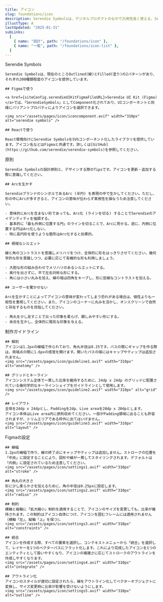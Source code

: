 ```yaml
---
title: アイコン
slug: foundations/icon
description: Serendie Symbolsは、デジタルプロダクトのなかで汎用性高く使える、Serendieらしいアイコン集です。
illustType: A
lastUpdated: "2025-01-31"
subLinks:
  [
    { name: "設計", path: "/foundations/icon" },
    { name: "一覧", path: "/foundations/icon-list" },
  ]
---
```



<PageSection>
  <PageHeadLine number={1}>Serendie Symbols</PageHeadLine>

    Serendie Symbolsは、現在のところOutlined(線)とFilled(塗り)の2パターンがあり、それぞれ300種類程度のアイコンを提供しています。

    ## Figmaで使う

    <a href={siteConfig.serendieUIKitFigmaFileURL}>Serendie UI Kit (Figma)</a>では、「SerendieSymbols」としてComponent化されており、UIコンポーネントと同様にバリアントプロパティによりアイコンを選択できます。

    <img src="/assets/pages/icon/iconcomponent.avif" width="310px" alt="serendie symbols" />

    ## Reactで使う

    React環境向けにSerendie SymbolsをSVGコンポーネント化したライブラリを提供しています。アイコン名などはFigmaと共通です。詳しくは[GitHub](https://github.com/serendie/serendie-symbols)を参照してください。

</PageSection>

<PageSection>
  <PageHeadLine number={2}>原則</PageHeadLine>

    Serendie Symbolsの設計原則と、デザインする際のTipsです。アイコンを更新・追加する際に意識してください。

    ## Arcを生かす

    SerendieブランドのシンボルであるArc (半円) を表現の中で生かしてください。ただし、形の中にArcが多すぎると、アイコンの意味が伝わらず実用性を損なうため注意してください。

    - 意味的にArcを含まない形であっても、Arc化 (ラインを切る) することでSerendieのアイデンティティを強調する。
    - 基本的に「最も外側に位置する円」のラインを切ることで、Arcに見せる。逆に、内側に位置する円はArc化しない。
    - 特に長円形を使うような箇所はArc化すると効果的。

    ## 極端なシルエット

    線と角のコントラストを意識しメリハリをつけ、全体的に形をはっきりさせてください。幾何学的な形を意識しつつ、必要に応じて有機的な形も利用しましょう。

    - 大胆な形の組み合わせでメリハリのあるシルエットにする。
    - 奥行を出さずに、平で左右対称な形にする。
    - 角には小さい丸みを加え、線の端は四角をキープし、形に些細なコントラストを加える。

    ## ユーザーを驚かせない

    Arcを生かすことによってアイコンの意味が変わってしまう恐れがある場合は、個性よりも一般性を重視してください。また、アイコンのコーナーに丸みを活かし、オンスクリーンで自然と存在するものを目指してください。

    - 角丸を少し足すことで尖った印象を柔らげ、親しみやすい形にする。
    - 余白を生かし、全体的に陽気な印象を与える。

</PageSection>

<PageSection>
  <PageHeadLine number={3}>制作ガイドライン</PageHeadLine>

    ## 解剖
    アイコンは1.2pxの線幅で作られており、角丸半径は0.25です。パスの間にギャップを作る際は、両端点の間に1.6pxの感覚を開けます。開いたパスの端にはキャップやティップは追加されません。
    <img src="/assets/pages/icon/guideline1.avif" width="310px" alt="anatomy" />

    ## グリッドとキーライン
    アイコンシステム全体で一貫した比率を維持するために、24dp x 24dp のグリッドに配置されている幾何学的なキーラインシェイプをガイドラインとして使用します。
    <img src="/assets/pages/icon/guideline2.avif" width="310px" alt="grid" />

    ## レイアウト
    全体を24dp x 24dpとし、Paddingを2dp、Live areaを20dp x 20dpとします。
    アイコン本体はLive area内に原則収めてください。一部がPadding領域に出ることも許容されますが、トリムエリアである枠外に出てはいけません。
    <img src="/assets/pages/icon/guideline3.avif" width="310px" alt="layout" />

</PageSection>

<PageSection>
  <PageHeadLine number={4}>Figmaの設定</PageHeadLine>

    ## 線幅
    1.2pxの線幅で作り、線の終了点にキャップやティップは追加しません。ストロークの位置を「中央」に設定することにより、図形や線が一貫してスタイリングされます。デフォルトは「内側」に設定されているため注意してください。
    <img src="/assets/pages/icon/settings1.avif" width="310px" alt="stroke" />

    ## 角丸の大きさ
    形に少し柔らかさを加えるために、角の半径は0.25pxに設定します。
    <img src="/assets/pages/icon/settings2.avif" width="310px" alt="radius" />

    ## 制約
    横軸と縦軸に「拡大縮小」制約を適用することで、アイコンのサイズを変更しても、比率が維持されます。この制約はアイコン自体につけ、アイコンを囲むフレームには適用されません（横軸「左」、縦軸「上」を保つ）。
    <img src="/assets/pages/icon/settings3.avif" width="310px" alt="constraints" />

    ## 統合
    アイコンを作成する際、すべての要素を選択し、コンテキストメニューから「統合」を選択して、レイヤーを1つのベクターパスにフラット化します。これにより完成したアイコンを1つのエンティティとして扱いやすくなり、アイコンの複雑さに応じてストロークのアウトラインを作成しやすくなります。
    <img src="/assets/pages/icon/settings4.avif" width="310px" alt="integrate" />

    ## アウトライン化
    アイコンのスタイルが適切に設定されたら、線をアウトライン化してベクターオブジェクトに変換し、サイズ変更時に比率が影響を受けないようにします。
    <img src="/assets/pages/icon/settings5.avif" width="310px" alt="outline" />

</PageSection>
